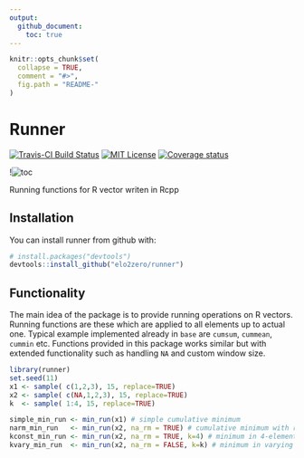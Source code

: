 ```yaml
---
output: 
  github_document:
    toc: true
---
```


<!-- README.md is generated from README.Rmd. Please edit that file -->

```r
knitr::opts_chunk$set(
  collapse = TRUE,
  comment = "#>",
  fig.path = "README-"
)
```

# Runner

[![Travis-CI Build Status](https://travis-ci.org/elo2zero/runner.svg?branch=master)](https://travis-ci.org/elo2zero/runner)
[![MIT License](https://badges.frapsoft.com/os/mit/mit.svg)](https://opensource.org/licenses/mit-license.php)
[![Coverage status](https://codecov.io/gh/elo2zero/runner/branch/master/graph/badge.svg)](https://codecov.io/github/elo2zero/runner?branch=master)

!![toc]('toc.html')

Running functions for R vector writen in Rcpp

## Installation

You can install runner from github with:

```r
# install.packages("devtools")
devtools::install_github("elo2zero/runner")
```

## Functionality
The main idea of the package is to provide running operations on R vectors. Running functions are these which are applied to all elements up to actual one. Typical example implemented already in `base` are `cumsum`, `cummean`, `cummin` etc. Functions provided in this package works similar but with extended functionality such as handling `NA` and custom window size. 

```r
library(runner)
set.seed(11)
x1 <- sample( c(1,2,3), 15, replace=TRUE)
x2 <- sample( c(NA,1,2,3), 15, replace=TRUE)
k  <- sample( 1:4, 15, replace=TRUE)

simple_min_run <- min_run(x1) # simple cumulative minimum
narm_min_run   <- min_run(x2, na_rm = TRUE) # cumulative minimum with removing NA.
kconst_min_run <- min_run(x2, na_rm = TRUE, k=4) # minimum in 4-element window
kvary_min_run  <- min_run(x2, na_rm = FALSE, k=k) # minimum in varying k window size

```
